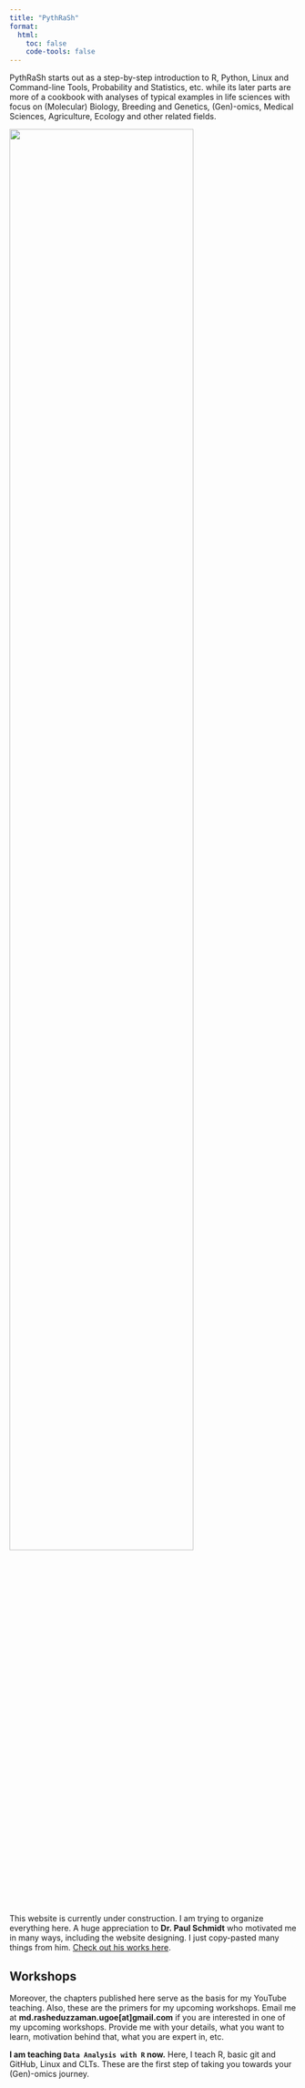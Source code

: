 ```yaml
---
title: "PythRaSh"
format:
  html:
    toc: false
    code-tools: false
---
```


PythRaSh starts out as a step-by-step introduction to R, Python, Linux and Command-line Tools, Probability and Statistics, etc. while its later parts are more of a cookbook with analyses of typical examples in life sciences with focus on (Molecular) Biology, Breeding and Genetics, (Gen)-omics, Medical Sciences, Agriculture, Ecology and other related fields.

::: text-center
![](img/page2.jpeg){width="80%"}
:::

::: callout-important
This website is currently under construction. I am trying to organize everything here. A huge appreciation to **Dr. Paul Schmidt** who motivated me in many ways, including the website designing. I just copy-pasted many things from him. [Check out his works here](https://schmidtpaul.github.io).
:::

## Workshops

Moreover, the chapters published here serve as the basis for my YouTube teaching. Also, these are the primers for my upcoming workshops. Email me at **md.rasheduzzaman.ugoe\[at\]gmail.com** if you are interested in one of my upcoming workshops. Provide me with your details, what you want to learn, motivation behind that, what you are expert in, etc.

**I am teaching `Data Analysis with R` now.** Here, I teach R, basic git and GitHub, Linux and CLTs. These are the first step of taking you towards your (Gen)-omics journey.
